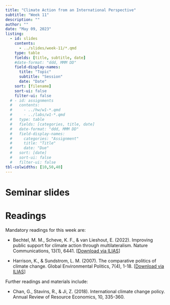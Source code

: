 ```yaml
---
title: "Climate Action from an International Perspective"
subtitle: "Week 11"
description: ""
author: ""
date: "May 09, 2023"
listing:
  - id: slides
    contents:
      - ../slides/week-11/*.qmd
    type: table
    fields: [title, subtitle, date]
    #date-format: "ddd, MMM DD"
    field-display-names:
      title: "Topic"
      subtitle: "Session"
      date: "Date"
    sort: [filename]
    sort-ui: false
    filter-ui: false
  # - id: assignments
  #   contents:
  #     - ../hw/w1-*.qmd
  #     - ../labs/w1-*.qmd
  #   type: table
  #   fields: [categories, title, date]
  #   date-format: "ddd, MMM DD"
  #   field-display-names:
  #     categories: "Assignment"
  #     title: "Title"
  #     date: "Due"
  #   sort: [date]
  #   sort-ui: false
  #   filter-ui: false
tbl-colwidths: [10,50,40]
---
```


# Seminar slides

::: {#slides}
:::

# Readings

Mandatory readings for this week are:

-   Bechtel, M. M., Scheve, K. F., & van Lieshout, E. (2022). Improving public support for climate action through multilateralism. Nature Communications, 13(1), 6441. \[[Download via ILIAS](https://ilias.uni-mannheim.de/goto.php?target=file_1368439_download&client_id=ILIAS)\]

-   Harrison, K., & Sundstrom, L. M. (2007). The comparative politics of climate change. Global Environmental Politics, 7(4), 1-18. \[[Download via ILIAS](https://ilias.uni-mannheim.de/goto.php?target=file_1368440_download&client_id=ILIAS)\]

Further readings and materials include:

-   Chan, G., Stavins, R., & Ji, Z. (2018). International climate change policy. Annual Review of Resource Economics, 10, 335-360.
